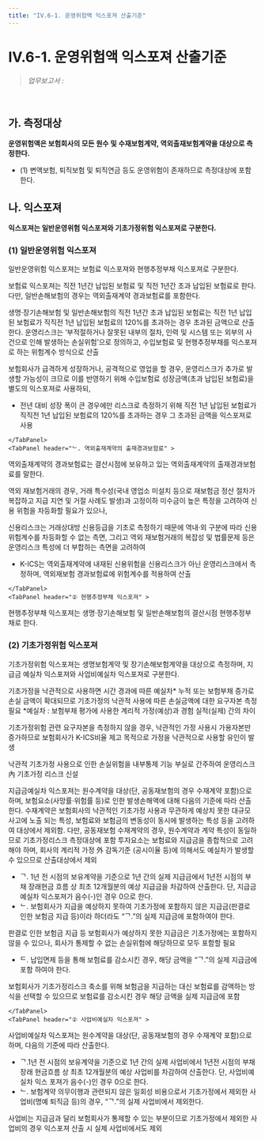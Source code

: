 ```yaml
---
title: "IV.6-1. 운영위험액 익스포져 산출기준"
---
```

# IV.6-1. 운영위험액 익스포져 산출기준

> _업무보고서 :_ <OverlayDemo id ="AI743"/> 
<br/>

## 가. 측정대상
**운영위험액은 보험회사의 모든 원수 및 수재보험계약, 역외출재보험계약을 대상으로 측정한다.**
- (1) 변액보험, 퇴직보험 및 퇴직연금 등도 운영위험이 존재하므로 측정대상에 포함한다.

## 나. 익스포져
**익스포져는 일반운영위험 익스포져와 기초가정위험 익스포져로 구분한다.**


### (1) 일반운영위험 익스포져
일반운영위험 익스포져는 보험료 익스포져와 현행추정부채 익스포져로 구분한다.
<TabView>
    <TabPanel header="① 보험료 익스포져" >

보험료 익스포져는 직전 1년간 납입된 보험료 및 직전 1년간 초과 납입된 보험료로 한다. 다만, 일반손해보험의 경우는 역외출재계약 경과보험료를 포함한다.

<TabView>
    <TabPanel header="ᄀ. 직전 1년간 초과 납입된 보험료" >
생명·장기손해보험 및 일반손해보험의 직전 1년간 초과 납입된 보험료는 직전 1년 납입된 보험료가 직직전 1년 납입된 보험료의 120%를 초과하는 경우 초과된 금액으로 산출한다.

<Accordion multiple activeIndex={[]}>
<AccordionTab header="초과 납입된 보험료에 대해 별도의 위험계수를 부과하는 이유">
운영리스크는 ‘부적절하거나 잘못된 내부의 절차, 인력 및 시스템 또는 외부의 사건으로 인해 발생하는 손실위험’으로 정의하고, 수입보험료 및 현행추정부채를 익스포져로 하는 위험계수 방식으로 산출

보험회사가 급격하게 성장하거나, 공격적으로 영업을 할 경우, 운영리스크가 추가로 발생할 가능성이 크므로 이를 반영하기 위해 수입보험료 성장금액(초과 납입된 보험료)을 별도의 익스포져로 사용하되,
- 전년 대비 성장 폭이 큰 경우에만 리스크로 측정하기 위해 직전 1년 납입된 보험료가 직직전 1년 납입된 보험료의 120%를 초과하는 경우 그 초과된 금액을 익스포져로 사용
</AccordionTab>
</Accordion>

    </TabPanel>
    <TabPanel header="ᄂ. 역외출재계약의 출재경과보험료" >
역외출재계약의 경과보험료는 결산시점에 보유하고 있는 역외출재계약의 출재경과보험료를 말한다.

<Accordion multiple activeIndex={[]}>
<AccordionTab header="역외출재계약을 운영위험액으로 산출하는 이유">
역외 재보험거래의 경우, 거래 특수성(국내 영업소 미설치 등으로 재보험금 정산 절차가 복잡하고 지급 지연 및 거절 사례도 발생)과 고정이하 미수금이 높은 특정을 고려하여 신용 위험을 차등화할 필요가 있으나,

신용리스크는 거래상대방 신용등급을 기초로 측정하기 때문에 역내·외 구분에 따라 신용 위험계수를 차등화할 수 없는 측면, 그리고 역외 재보험거래의 복잡성 및 법률문제 등은 운영리스크 특성에 더 부합하는 측면을 고려하여
- K-ICS는 역외출재계약에 내재된 신용위험을 신용리스크가 아닌 운영리스크에서 측정하며, 역외재보험 경과보험료에 위험계수를 적용하여 산출
</AccordionTab>
</Accordion>
     </TabPanel>
</TabView>

    </TabPanel>
    <TabPanel header="② 현행추정부채 익스포져" >
현행추정부채 익스포져는 생명·장기손해보험 및 일반손해보험의 결산시점 현행추정부채로 한다.
     </TabPanel>
</TabView>


### (2) 기초가정위험 익스포져
기초가정위험 익스포져는 생명보험계약 및 장기손해보험계약을 대상으로 측정하며, 지급금 예실차 익스포져와 사업비예실차 익스포져로 구분한다.

<Accordion multiple activeIndex={[]}>
<AccordionTab header="기초가정리스크 개요">
기초가정을 낙관적으로 사용하면 시간 경과에 따른 예실차* 누적  또는 보험부채 증가로 손실 금액이 확대되므로 기초가정의 낙관적 사용에 따른 손실금액에 대한 요구자본 측정 필요
<SubText> *예실차 : 보험부채 평가에 사용한 계리적 가정(예상)과 경험 실적(실제) 간의 차이</SubText>

기초가정위험 관련 요구자본을 측정하지 않을 경우, 낙관적인 가정 사용시 가용자본만 증가하므로 보험회사가 K-ICS비율 제고 목적으로 가정을 낙관적으로 사용할 유인이 발생

낙관적 기초가정 사용으로 인한 손실위험을 내부통제 기능 부실로 간주하여 운영리스크 內 기초가정 리스크 신설
</AccordionTab>
</Accordion>

<TabView>
    <TabPanel header="① 지급금예실차 익스포져" >
지급금예실차 익스포져는 원수계약을 대상(단, 공동재보험의 경우 수재계약 포함)으로 하며, 보험요소(사망률·위험률 등)로 인한 발생손해액에 대해 다음의 기준에 따라 산출한다.

<Accordion activeIndex={[]}>
<AccordionTab header="① 기초가정리스크를 원수계약 대상(공동재보험의 경우 수재계약 포함)으로만 측정하는 이유">
수재계약은 보험회사의 낙관적인 기초가정 사용과 무관하게 예상치 못한 대규모 사고에 노출 되는 특성, 보험료와 보험금의 변동성이 동시에 발생하는 특성 등을 고려하여 대상에서 제외함. 다만, 공동재보험 수재계약의 경우, 원수계약과 계약 특성이 동일하므로 기초가정리스크 측정대상에 포함
</AccordionTab>
<AccordionTab header="① 지급금예실차 익스포져 산출 시 보험요소로 인한 발생손해액만 포함하는 이유">
투자요소는 보험료와 지급금을 종합적으로 고려해야 하며, 회사의 계리적 가정 外 감독기준 (공시이율 등)에 의해서도 예실차가 발생할 수 있으므로 산출대상에서 제외
</AccordionTab>
</Accordion>


- ᄀ. 1년 전 시점의 보유계약을 기준으로 1년 간의 실제 지급금에서 1년전 시점의 부채 장래현금 흐름 상 최초 12개월분의 예상 지급금을 차감하여 산출한다. 단, 지급금예실차 익스포져가 음수(-)인 경우 0으로 한다.
- ᄂ. 보험회사가 지급을 예상하지 못하여 기초가정에 포함하지 않은 지급금(판결로 인한 보험금 지급 등)이라 하더라도 “ᄀ.”의 실제 지급금에 포함하여야 한다.

<Accordion multiple activeIndex={[]}>
<AccordionTab header="ㄴ. 기초가정에 포함하지 않은 지급금을 지급금예실차위험 익스포져의 실제 지급금에 포함하는 이유">
판결로 인한 보험금 지급 등 보험회사가 예상하지 못한 지급금은 기초가정에는 포함하지 않을 수 있으나, 회사가 통제할 수 없는 손실위험에 해당하므로 모두 포함할 필요
</AccordionTab>
</Accordion>

- ᄃ. 납입면제 등을 통해 보험료를 감소시킨 경우, 해당 금액을 “ᄀ.”의 실제 지급금에 포함 하여야 한다.

<Accordion multiple activeIndex={[]}>
<AccordionTab header="ㄷ. 보험료를 감소시킨 경우 해당 금액을 지급금예실차위험 익스포져의 실제 지급금에 포함하는 이유">
보험회사가 기초가정리스크 축소를 위해 보험금을 지급하는 대신 보험료를 감액하는 방식을 선택할 수 있으므로 보험료를 감소시킨 경우 해당 금액을 실제 지급금에 포함
</AccordionTab>
</Accordion>

    </TabPanel>
    <TabPanel header="② 사업비예실차 익스포져" >
사업비예실차 익스포져는 원수계약을 대상(단, 공동재보험의 경우 수재계약 포함)으로 하며, 다음의 기준에 따라 산출한다.
- ᄀ.1년 전 시점의 보유계약을 기준으로 1년 간의 실제 사업비에서 1년전 시점의 부채 장래 현금흐름 상 최초 12개월분의 예상 사업비를 차감하여 산출한다. 단, 사업비예실차 익스 포져가 음수(-)인 경우 0으로 한다.
- ᄂ. 보험계약 의무이행과 관련되지 않은 일회성 비용으로서 기초가정에서 제외한 사업비(명예 퇴직금 등)의 경우, “ᄀ.”의 실제 사업비에서 제외한다.

<Accordion multiple activeIndex={[]}>
<AccordionTab header="기초가정에서 제외한 사업비를 사업비예실차위험 익스포져의 실제 사업비에서 제외하는 이유">
사업비는 지급금과 달리 보험회사가 통제할 수 있는 부분이므로 기초가정에서 제외한 사업비의 경우 익스포져 산출 시 실제 사업비에서도 제외
</AccordionTab>
</Accordion>
     </TabPanel>
</TabView>
